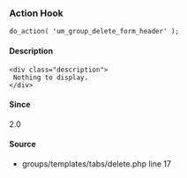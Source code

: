 
<UMBreadCrumb type="action"/>

### Action Hook    
    
```
do_action( 'um_group_delete_form_header' );
```

#### Description
    <div class="description">
     Nothing to display.
    </div>

#### Since
<div class="description">
2.0
</div>

#### Source
  - <Link href="https://github.com/ultimatemember/groups/tree/2.3.0/templates/tabs/delete.php#L17">groups/templates/tabs/delete.php</Link> <Link href="https://github.com/ultimatemember/groups/tree/2.3.0/templates/tabs/delete.php#L17">line 17</Link>

